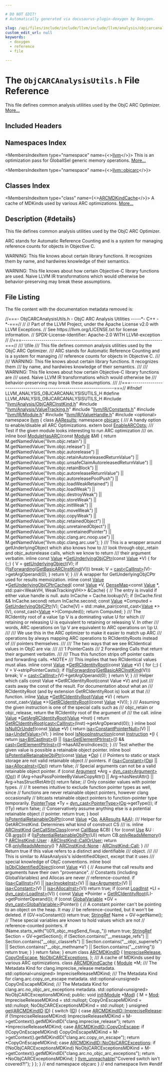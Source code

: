 ```yaml
---

# DO NOT EDIT!
# Automatically generated via docusaurus-plugin-doxygen by Doxygen.

slug: /api/files/include/include/llvm/include/llvm/analysis/objcarcanalysisutils-h
custom_edit_url: null
keywords:
  - doxygen
  - reference
  - file

---
```





# The `ObjCARCAnalysisUtils.h` File Reference

<DoxygenPage pluginConfig={pluginConfig}>

This file defines common analysis utilities used by the ObjC ARC Optimizer. <a href="#details">More...</a>

## Included Headers

<IncludesList>
<IncludesListItem
  filePath="llvm/Analysis/ObjCARCInstKind.h"
  permalink="/docs/api/files/include/include/llvm/include/llvm/analysis/objcarcinstkind-h"
  isLocal="true" />
<IncludesListItem
  filePath="llvm/Analysis/ValueTracking.h"
  permalink="/docs/api/files/include/include/llvm/include/llvm/analysis/valuetracking-h"
  isLocal="true" />
<IncludesListItem
  filePath="llvm/IR/Constants.h"
  permalink="/docs/api/files/include/include/llvm/include/llvm/ir/constants-h"
  isLocal="true" />
<IncludesListItem
  filePath="llvm/IR/Module.h"
  permalink="/docs/api/files/include/include/llvm/include/llvm/ir/module-h"
  isLocal="true" />
<IncludesListItem
  filePath="llvm/IR/ValueHandle.h"
  permalink="/docs/api/files/include/include/llvm/include/llvm/ir/valuehandle-h"
  isLocal="true" />
<IncludesListItem
  filePath="optional"
  permalink=""
  isLocal="false" />
</IncludesList>

## Namespaces Index

<MembersIndex>

<MembersIndexItem
  type="namespace"
  name={<><a href="/docs/api/namespaces/llvm">llvm</a></>}>
This is an optimization pass for GlobalISel generic memory operations. <a href="/docs/api/namespaces/llvm/#details">More...</a>
</MembersIndexItem>

<MembersIndexItem
  type="namespace"
  name={<><a href="/docs/api/namespaces/llvm/objcarc">llvm::objcarc</a></>}>
</MembersIndexItem>

</MembersIndex>

## Classes Index

<MembersIndex>

<MembersIndexItem
  type="class"
  name={<><a href="/docs/api/classes/llvm/objcarc/arcmdkindcache">ARCMDKindCache</a></>}>
A cache of MDKinds used by various ARC optimizations. <a href="/docs/api/classes/llvm/objcarc/arcmdkindcache/#details">More...</a>
</MembersIndexItem>

</MembersIndex>

## Description {#details}

This file defines common analysis utilities used by the ObjC ARC Optimizer.

ARC stands for Automatic Reference Counting and is a system for managing reference counts for objects in Objective C.

WARNING: This file knows about certain library functions. It recognizes them by name, and hardwires knowledge of their semantics.

WARNING: This file knows about how certain Objective-C library functions are used. Naive LLVM IR transformations which would otherwise be behavior-preserving may break these assumptions.

## File Listing

The file content with the documentation metadata removed is:

<ProgramListing>

<Link id="l00001" /><CodeLine lineNumber="1"><span class="doxyHighlightComment">//===- ObjCARCAnalysisUtils.h - ObjC ARC Analysis Utilities -----&#42;- C++ -&#42;-===//</span></CodeLine>
<Link id="l00002" /><CodeLine lineNumber="2"><span class="doxyHighlightComment">//</span></CodeLine>
<Link id="l00003" /><CodeLine lineNumber="3"><span class="doxyHighlightComment">// Part of the LLVM Project, under the Apache License v2.0 with LLVM Exceptions.</span></CodeLine>
<Link id="l00004" /><CodeLine lineNumber="4"><span class="doxyHighlightComment">// See https://llvm.org/LICENSE.txt for license information.</span></CodeLine>
<Link id="l00005" /><CodeLine lineNumber="5"><span class="doxyHighlightComment">// SPDX-License-Identifier: Apache-2.0 WITH LLVM-exception</span></CodeLine>
<Link id="l00006" /><CodeLine lineNumber="6"><span class="doxyHighlightComment">//</span></CodeLine>
<Link id="l00007" /><CodeLine lineNumber="7"><span class="doxyHighlightComment">//===----------------------------------------------------------------------===//</span></CodeLine>
<Link id="l00008" /><CodeLine lineNumber="8"><span class="doxyHighlightComment">/// \\file</span></CodeLine>
<Link id="l00009" /><CodeLine lineNumber="9"><span class="doxyHighlightComment">/// This file defines common analysis utilities used by the ObjC ARC Optimizer.</span></CodeLine>
<Link id="l00010" /><CodeLine lineNumber="10"><span class="doxyHighlightComment">/// ARC stands for Automatic Reference Counting and is a system for managing</span></CodeLine>
<Link id="l00011" /><CodeLine lineNumber="11"><span class="doxyHighlightComment">/// reference counts for objects in Objective C.</span></CodeLine>
<Link id="l00012" /><CodeLine lineNumber="12"><span class="doxyHighlightComment">///</span></CodeLine>
<Link id="l00013" /><CodeLine lineNumber="13"><span class="doxyHighlightComment">/// WARNING: This file knows about certain library functions. It recognizes them</span></CodeLine>
<Link id="l00014" /><CodeLine lineNumber="14"><span class="doxyHighlightComment">/// by name, and hardwires knowledge of their semantics.</span></CodeLine>
<Link id="l00015" /><CodeLine lineNumber="15"><span class="doxyHighlightComment">///</span></CodeLine>
<Link id="l00016" /><CodeLine lineNumber="16"><span class="doxyHighlightComment">/// WARNING: This file knows about how certain Objective-C library functions are</span></CodeLine>
<Link id="l00017" /><CodeLine lineNumber="17"><span class="doxyHighlightComment">/// used. Naive LLVM IR transformations which would otherwise be</span></CodeLine>
<Link id="l00018" /><CodeLine lineNumber="18"><span class="doxyHighlightComment">/// behavior-preserving may break these assumptions.</span></CodeLine>
<Link id="l00019" /><CodeLine lineNumber="19"><span class="doxyHighlightComment">///</span></CodeLine>
<Link id="l00020" /><CodeLine lineNumber="20"><span class="doxyHighlightComment">//===----------------------------------------------------------------------===//</span></CodeLine>
<Link id="l00021" /><CodeLine lineNumber="21"></CodeLine>
<Link id="l00022" /><CodeLine lineNumber="22"><span class="doxyHighlightPreprocessor">#ifndef LLVM&#95;ANALYSIS&#95;OBJCARCANALYSISUTILS&#95;H</span></CodeLine>
<Link id="l00023" /><CodeLine lineNumber="23"><span class="doxyHighlightPreprocessor">#define LLVM&#95;ANALYSIS&#95;OBJCARCANALYSISUTILS&#95;H</span></CodeLine>
<Link id="l00024" /><CodeLine lineNumber="24"></CodeLine>
<Link id="l00025" /><CodeLine lineNumber="25"><span class="doxyHighlightPreprocessor">#include &quot;<a href="/docs/api/files/include/include/llvm/include/llvm/analysis/objcarcinstkind-h">llvm/Analysis/ObjCARCInstKind.h</a>&quot;</span></CodeLine>
<Link id="l00026" /><CodeLine lineNumber="26"><span class="doxyHighlightPreprocessor">#include &quot;<a href="/docs/api/files/include/include/llvm/include/llvm/analysis/valuetracking-h">llvm/Analysis/ValueTracking.h</a>&quot;</span></CodeLine>
<Link id="l00027" /><CodeLine lineNumber="27"><span class="doxyHighlightPreprocessor">#include &quot;<a href="/docs/api/files/include/include/llvm/include/llvm/ir/constants-h">llvm/IR/Constants.h</a>&quot;</span></CodeLine>
<Link id="l00028" /><CodeLine lineNumber="28"><span class="doxyHighlightPreprocessor">#include &quot;<a href="/docs/api/files/include/include/llvm/include/llvm/ir/module-h">llvm/IR/Module.h</a>&quot;</span></CodeLine>
<Link id="l00029" /><CodeLine lineNumber="29"><span class="doxyHighlightPreprocessor">#include &quot;<a href="/docs/api/files/include/include/llvm/include/llvm/ir/valuehandle-h">llvm/IR/ValueHandle.h</a>&quot;</span></CodeLine>
<Link id="l00030" /><CodeLine lineNumber="30"><span class="doxyHighlightPreprocessor">#include &lt;optional&gt;</span></CodeLine>
<Link id="l00031" /><CodeLine lineNumber="31"></CodeLine>
<Link id="l00032" /><CodeLine lineNumber="32"><span class="doxyHighlightKeyword">namespace </span><span class="doxyHighlight"><a href="/docs/api/namespaces/llvm">llvm</a> &#123;</span></CodeLine>
<Link id="l00033" /><CodeLine lineNumber="33"></CodeLine>
<Link id="l00034" /><CodeLine lineNumber="34"><span class="doxyHighlightKeyword">class </span><span class="doxyHighlight"><a href="/docs/api/classes/llvm/aaresults">AAResults</a>;</span></CodeLine>
<Link id="l00035" /><CodeLine lineNumber="35"></CodeLine>
<Link id="l00036" /><CodeLine lineNumber="36"><span class="doxyHighlightKeyword">namespace </span><span class="doxyHighlight"><a href="/docs/api/namespaces/llvm/objcarc">objcarc</a> &#123;</span></CodeLine>
<Link id="l00037" /><CodeLine lineNumber="37"></CodeLine>
<Link id="l00038" /><CodeLine lineNumber="38"><span class="doxyHighlightComment">/// A handy option to enable/disable all ARC Optimizations.</span></CodeLine>
<Link id="l00039" /><CodeLine lineNumber="39"><span class="doxyHighlightKeyword">extern</span><span class="doxyHighlight"> </span><span class="doxyHighlightKeywordType">bool</span><span class="doxyHighlight"> <a href="/docs/api/namespaces/llvm/objcarc/#a6771e7364c5ab8a6354f744fe5bbc62b">EnableARCOpts</a>;</span></CodeLine>
<Link id="l00040" /><CodeLine lineNumber="40"></CodeLine>
<Link id="l00041" /><CodeLine lineNumber="41"><span class="doxyHighlightComment">/// Test if the given module looks interesting to run ARC optimization</span></CodeLine>
<Link id="l00042" /><CodeLine lineNumber="42"><span class="doxyHighlightComment">/// on.</span></CodeLine>
<Link id="l00043" /><CodeLine lineNumber="43" lineLink="/docs/api/namespaces/llvm/objcarc/#a255df46f4454af8706323670d5e7f7b6"><span class="doxyHighlightKeyword">inline</span><span class="doxyHighlight"> </span><span class="doxyHighlightKeywordType">bool</span><span class="doxyHighlight"> <a href="/docs/api/namespaces/llvm/objcarc/#a255df46f4454af8706323670d5e7f7b6">ModuleHasARC</a>(</span><span class="doxyHighlightKeyword">const</span><span class="doxyHighlight"> <a href="/docs/api/classes/llvm/module">Module</a> &amp;M) &#123;</span></CodeLine>
<Link id="l00044" /><CodeLine lineNumber="44"><span class="doxyHighlight">  </span><span class="doxyHighlightKeywordFlow">return</span><span class="doxyHighlight"> M.getNamedValue(</span><span class="doxyHighlightStringLiteral">&quot;llvm.objc.retain&quot;</span><span class="doxyHighlight">) ||</span></CodeLine>
<Link id="l00045" /><CodeLine lineNumber="45"><span class="doxyHighlight">         M.getNamedValue(</span><span class="doxyHighlightStringLiteral">&quot;llvm.objc.release&quot;</span><span class="doxyHighlight">) ||</span></CodeLine>
<Link id="l00046" /><CodeLine lineNumber="46"><span class="doxyHighlight">         M.getNamedValue(</span><span class="doxyHighlightStringLiteral">&quot;llvm.objc.autorelease&quot;</span><span class="doxyHighlight">) ||</span></CodeLine>
<Link id="l00047" /><CodeLine lineNumber="47"><span class="doxyHighlight">         M.getNamedValue(</span><span class="doxyHighlightStringLiteral">&quot;llvm.objc.retainAutoreleasedReturnValue&quot;</span><span class="doxyHighlight">) ||</span></CodeLine>
<Link id="l00048" /><CodeLine lineNumber="48"><span class="doxyHighlight">         M.getNamedValue(</span><span class="doxyHighlightStringLiteral">&quot;llvm.objc.unsafeClaimAutoreleasedReturnValue&quot;</span><span class="doxyHighlight">) ||</span></CodeLine>
<Link id="l00049" /><CodeLine lineNumber="49"><span class="doxyHighlight">         M.getNamedValue(</span><span class="doxyHighlightStringLiteral">&quot;llvm.objc.retainBlock&quot;</span><span class="doxyHighlight">) ||</span></CodeLine>
<Link id="l00050" /><CodeLine lineNumber="50"><span class="doxyHighlight">         M.getNamedValue(</span><span class="doxyHighlightStringLiteral">&quot;llvm.objc.autoreleaseReturnValue&quot;</span><span class="doxyHighlight">) ||</span></CodeLine>
<Link id="l00051" /><CodeLine lineNumber="51"><span class="doxyHighlight">         M.getNamedValue(</span><span class="doxyHighlightStringLiteral">&quot;llvm.objc.autoreleasePoolPush&quot;</span><span class="doxyHighlight">) ||</span></CodeLine>
<Link id="l00052" /><CodeLine lineNumber="52"><span class="doxyHighlight">         M.getNamedValue(</span><span class="doxyHighlightStringLiteral">&quot;llvm.objc.loadWeakRetained&quot;</span><span class="doxyHighlight">) ||</span></CodeLine>
<Link id="l00053" /><CodeLine lineNumber="53"><span class="doxyHighlight">         M.getNamedValue(</span><span class="doxyHighlightStringLiteral">&quot;llvm.objc.loadWeak&quot;</span><span class="doxyHighlight">) ||</span></CodeLine>
<Link id="l00054" /><CodeLine lineNumber="54"><span class="doxyHighlight">         M.getNamedValue(</span><span class="doxyHighlightStringLiteral">&quot;llvm.objc.destroyWeak&quot;</span><span class="doxyHighlight">) ||</span></CodeLine>
<Link id="l00055" /><CodeLine lineNumber="55"><span class="doxyHighlight">         M.getNamedValue(</span><span class="doxyHighlightStringLiteral">&quot;llvm.objc.storeWeak&quot;</span><span class="doxyHighlight">) ||</span></CodeLine>
<Link id="l00056" /><CodeLine lineNumber="56"><span class="doxyHighlight">         M.getNamedValue(</span><span class="doxyHighlightStringLiteral">&quot;llvm.objc.initWeak&quot;</span><span class="doxyHighlight">) ||</span></CodeLine>
<Link id="l00057" /><CodeLine lineNumber="57"><span class="doxyHighlight">         M.getNamedValue(</span><span class="doxyHighlightStringLiteral">&quot;llvm.objc.moveWeak&quot;</span><span class="doxyHighlight">) ||</span></CodeLine>
<Link id="l00058" /><CodeLine lineNumber="58"><span class="doxyHighlight">         M.getNamedValue(</span><span class="doxyHighlightStringLiteral">&quot;llvm.objc.copyWeak&quot;</span><span class="doxyHighlight">) ||</span></CodeLine>
<Link id="l00059" /><CodeLine lineNumber="59"><span class="doxyHighlight">         M.getNamedValue(</span><span class="doxyHighlightStringLiteral">&quot;llvm.objc.retainedObject&quot;</span><span class="doxyHighlight">) ||</span></CodeLine>
<Link id="l00060" /><CodeLine lineNumber="60"><span class="doxyHighlight">         M.getNamedValue(</span><span class="doxyHighlightStringLiteral">&quot;llvm.objc.unretainedObject&quot;</span><span class="doxyHighlight">) ||</span></CodeLine>
<Link id="l00061" /><CodeLine lineNumber="61"><span class="doxyHighlight">         M.getNamedValue(</span><span class="doxyHighlightStringLiteral">&quot;llvm.objc.unretainedPointer&quot;</span><span class="doxyHighlight">) ||</span></CodeLine>
<Link id="l00062" /><CodeLine lineNumber="62"><span class="doxyHighlight">         M.getNamedValue(</span><span class="doxyHighlightStringLiteral">&quot;llvm.objc.clang.arc.noop.use&quot;</span><span class="doxyHighlight">) ||</span></CodeLine>
<Link id="l00063" /><CodeLine lineNumber="63"><span class="doxyHighlight">         M.getNamedValue(</span><span class="doxyHighlightStringLiteral">&quot;llvm.objc.clang.arc.use&quot;</span><span class="doxyHighlight">);</span></CodeLine>
<Link id="l00064" /><CodeLine lineNumber="64"><span class="doxyHighlight">&#125;</span></CodeLine>
<Link id="l00065" /><CodeLine lineNumber="65"></CodeLine>
<Link id="l00066" /><CodeLine lineNumber="66"><span class="doxyHighlightComment">/// This is a wrapper around getUnderlyingObject which also knows how to</span></CodeLine>
<Link id="l00067" /><CodeLine lineNumber="67"><span class="doxyHighlightComment">/// look through objc&#95;retain and objc&#95;autorelease calls, which we know to return</span></CodeLine>
<Link id="l00068" /><CodeLine lineNumber="68"><span class="doxyHighlightComment">/// their argument verbatim.</span></CodeLine>
<Link id="l00069" /><CodeLine lineNumber="69" lineLink="/docs/api/namespaces/llvm/objcarc/#ac420b82af0836c9c4312b413c8a0b6b4"><span class="doxyHighlightKeyword">inline</span><span class="doxyHighlight"> </span><span class="doxyHighlightKeyword">const</span><span class="doxyHighlight"> <a href="/docs/api/classes/llvm/value">Value</a> &#42;<a href="/docs/api/namespaces/llvm/objcarc/#ac420b82af0836c9c4312b413c8a0b6b4">GetUnderlyingObjCPtr</a>(</span><span class="doxyHighlightKeyword">const</span><span class="doxyHighlight"> <a href="/docs/api/classes/llvm/value">Value</a> &#42;V) &#123;</span></CodeLine>
<Link id="l00070" /><CodeLine lineNumber="70"><span class="doxyHighlight">  </span><span class="doxyHighlightKeywordFlow">for</span><span class="doxyHighlight"> (;;) &#123;</span></CodeLine>
<Link id="l00071" /><CodeLine lineNumber="71"><span class="doxyHighlight">    V = <a href="/docs/api/namespaces/llvm/#a3b1c5788b85ffa254be0e834edf5cf8f">getUnderlyingObject</a>(V);</span></CodeLine>
<Link id="l00072" /><CodeLine lineNumber="72"><span class="doxyHighlight">    </span><span class="doxyHighlightKeywordFlow">if</span><span class="doxyHighlight"> (!<a href="/docs/api/namespaces/llvm/objcarc/#a7137a432b1d5406783f79dd29fc591fb">IsForwarding</a>(<a href="/docs/api/namespaces/llvm/objcarc/#a86cdbdf3773be3c67bc193b473b75708">GetBasicARCInstKind</a>(V)))</span></CodeLine>
<Link id="l00073" /><CodeLine lineNumber="73"><span class="doxyHighlight">      </span><span class="doxyHighlightKeywordFlow">break</span><span class="doxyHighlight">;</span></CodeLine>
<Link id="l00074" /><CodeLine lineNumber="74"><span class="doxyHighlight">    V = <a href="/docs/api/namespaces/llvm/#ac4fc845f5ed92de63cd4474f128f5fc5">cast&lt;CallInst&gt;</a>(V)-&gt;getArgOperand(0);</span></CodeLine>
<Link id="l00075" /><CodeLine lineNumber="75"><span class="doxyHighlight">  &#125;</span></CodeLine>
<Link id="l00076" /><CodeLine lineNumber="76"></CodeLine>
<Link id="l00077" /><CodeLine lineNumber="77"><span class="doxyHighlight">  </span><span class="doxyHighlightKeywordFlow">return</span><span class="doxyHighlight"> V;</span></CodeLine>
<Link id="l00078" /><CodeLine lineNumber="78"><span class="doxyHighlight">&#125;</span></CodeLine>
<Link id="l00079" /><CodeLine lineNumber="79"></CodeLine>
<Link id="l00080" /><CodeLine lineNumber="80"><span class="doxyHighlightComment">/// A wrapper for GetUnderlyingObjCPtr used for results memoization.</span></CodeLine>
<Link id="l00081" /><CodeLine lineNumber="81" lineLink="/docs/api/namespaces/llvm/objcarc/#a890cd42b6738df7f1159aa2d61f22876"><span class="doxyHighlightKeyword">inline</span><span class="doxyHighlight"> </span><span class="doxyHighlightKeyword">const</span><span class="doxyHighlight"> <a href="/docs/api/classes/llvm/value">Value</a> &#42;<a href="/docs/api/namespaces/llvm/objcarc/#a890cd42b6738df7f1159aa2d61f22876">GetUnderlyingObjCPtrCached</a>(</span></CodeLine>
<Link id="l00082" /><CodeLine lineNumber="82"><span class="doxyHighlight">    </span><span class="doxyHighlightKeyword">const</span><span class="doxyHighlight"> <a href="/docs/api/classes/llvm/value">Value</a> &#42;V,</span></CodeLine>
<Link id="l00083" /><CodeLine lineNumber="83"><span class="doxyHighlight">    <a href="/docs/api/classes/llvm/densemap">DenseMap</a>&lt;</span><span class="doxyHighlightKeyword">const</span><span class="doxyHighlight"> <a href="/docs/api/classes/llvm/value">Value</a> &#42;, std::pair&lt;WeakVH, WeakTrackingVH&gt;&gt; &amp;Cache) &#123;</span></CodeLine>
<Link id="l00084" /><CodeLine lineNumber="84"><span class="doxyHighlight">  </span><span class="doxyHighlightComment">// The entry is invalid if either value handle is null.</span></CodeLine>
<Link id="l00085" /><CodeLine lineNumber="85"><span class="doxyHighlight">  </span><span class="doxyHighlightKeyword">auto</span><span class="doxyHighlight"> InCache = Cache.lookup(V);</span></CodeLine>
<Link id="l00086" /><CodeLine lineNumber="86"><span class="doxyHighlight">  </span><span class="doxyHighlightKeywordFlow">if</span><span class="doxyHighlight"> (InCache.first &amp;&amp; InCache.second)</span></CodeLine>
<Link id="l00087" /><CodeLine lineNumber="87"><span class="doxyHighlight">    </span><span class="doxyHighlightKeywordFlow">return</span><span class="doxyHighlight"> InCache.second;</span></CodeLine>
<Link id="l00088" /><CodeLine lineNumber="88"></CodeLine>
<Link id="l00089" /><CodeLine lineNumber="89"><span class="doxyHighlight">  </span><span class="doxyHighlightKeyword">const</span><span class="doxyHighlight"> <a href="/docs/api/classes/llvm/value">Value</a> &#42;Computed = <a href="/docs/api/namespaces/llvm/objcarc/#ac420b82af0836c9c4312b413c8a0b6b4">GetUnderlyingObjCPtr</a>(V);</span></CodeLine>
<Link id="l00090" /><CodeLine lineNumber="90"><span class="doxyHighlight">  Cache&#91;V&#93; =</span></CodeLine>
<Link id="l00091" /><CodeLine lineNumber="91"><span class="doxyHighlight">      std::make&#95;pair(</span><span class="doxyHighlightKeyword">const&#95;cast&lt;</span><span class="doxyHighlight"><a href="/docs/api/classes/llvm/value">Value</a> &#42;</span><span class="doxyHighlightKeyword">&gt;</span><span class="doxyHighlight">(V), </span><span class="doxyHighlightKeyword">const&#95;cast&lt;</span><span class="doxyHighlight"><a href="/docs/api/classes/llvm/value">Value</a> &#42;</span><span class="doxyHighlightKeyword">&gt;</span><span class="doxyHighlight">(Computed));</span></CodeLine>
<Link id="l00092" /><CodeLine lineNumber="92"><span class="doxyHighlight">  </span><span class="doxyHighlightKeywordFlow">return</span><span class="doxyHighlight"> Computed;</span></CodeLine>
<Link id="l00093" /><CodeLine lineNumber="93"><span class="doxyHighlight">&#125;</span></CodeLine>
<Link id="l00094" /><CodeLine lineNumber="94"></CodeLine>
<Link id="l00095" /><CodeLine lineNumber="95"><span class="doxyHighlightComment">/// The RCIdentity root of a value \\p V is a dominating value U for which</span></CodeLine>
<Link id="l00096" /><CodeLine lineNumber="96"><span class="doxyHighlightComment">/// retaining or releasing U is equivalent to retaining or releasing V. In other</span></CodeLine>
<Link id="l00097" /><CodeLine lineNumber="97"><span class="doxyHighlightComment">/// words, ARC operations on \\p V are equivalent to ARC operations on \\p U.</span></CodeLine>
<Link id="l00098" /><CodeLine lineNumber="98"><span class="doxyHighlightComment">///</span></CodeLine>
<Link id="l00099" /><CodeLine lineNumber="99"><span class="doxyHighlightComment">/// We use this in the ARC optimizer to make it easier to match up ARC</span></CodeLine>
<Link id="l00100" /><CodeLine lineNumber="100"><span class="doxyHighlightComment">/// operations by always mapping ARC operations to RCIdentityRoots instead of</span></CodeLine>
<Link id="l00101" /><CodeLine lineNumber="101"><span class="doxyHighlightComment">/// pointers themselves.</span></CodeLine>
<Link id="l00102" /><CodeLine lineNumber="102"><span class="doxyHighlightComment">///</span></CodeLine>
<Link id="l00103" /><CodeLine lineNumber="103"><span class="doxyHighlightComment">/// The two ways that we see RCIdentical values in ObjC are via:</span></CodeLine>
<Link id="l00104" /><CodeLine lineNumber="104"><span class="doxyHighlightComment">///</span></CodeLine>
<Link id="l00105" /><CodeLine lineNumber="105"><span class="doxyHighlightComment">///   1 PointerCasts</span></CodeLine>
<Link id="l00106" /><CodeLine lineNumber="106"><span class="doxyHighlightComment">///   2 Forwarding Calls that return their argument verbatim.</span></CodeLine>
<Link id="l00107" /><CodeLine lineNumber="107"><span class="doxyHighlightComment">///</span></CodeLine>
<Link id="l00108" /><CodeLine lineNumber="108"><span class="doxyHighlightComment">/// Thus this function strips off pointer casts and forwarding calls. &#42;NOTE&#42;</span></CodeLine>
<Link id="l00109" /><CodeLine lineNumber="109"><span class="doxyHighlightComment">/// This implies that two RCIdentical values must alias.</span></CodeLine>
<Link id="l00110" /><CodeLine lineNumber="110" lineLink="/docs/api/namespaces/llvm/objcarc/#ac5d623f0353e96c824196d6f6abc2dca"><span class="doxyHighlightKeyword">inline</span><span class="doxyHighlight"> </span><span class="doxyHighlightKeyword">const</span><span class="doxyHighlight"> <a href="/docs/api/classes/llvm/value">Value</a> &#42;<a href="/docs/api/namespaces/llvm/objcarc/#ac5d623f0353e96c824196d6f6abc2dca">GetRCIdentityRoot</a>(</span><span class="doxyHighlightKeyword">const</span><span class="doxyHighlight"> <a href="/docs/api/classes/llvm/value">Value</a> &#42;V) &#123;</span></CodeLine>
<Link id="l00111" /><CodeLine lineNumber="111"><span class="doxyHighlight">  </span><span class="doxyHighlightKeywordFlow">for</span><span class="doxyHighlight"> (;;) &#123;</span></CodeLine>
<Link id="l00112" /><CodeLine lineNumber="112"><span class="doxyHighlight">    V = V-&gt;stripPointerCasts();</span></CodeLine>
<Link id="l00113" /><CodeLine lineNumber="113"><span class="doxyHighlight">    </span><span class="doxyHighlightKeywordFlow">if</span><span class="doxyHighlight"> (!<a href="/docs/api/namespaces/llvm/objcarc/#a7137a432b1d5406783f79dd29fc591fb">IsForwarding</a>(<a href="/docs/api/namespaces/llvm/objcarc/#a86cdbdf3773be3c67bc193b473b75708">GetBasicARCInstKind</a>(V)))</span></CodeLine>
<Link id="l00114" /><CodeLine lineNumber="114"><span class="doxyHighlight">      </span><span class="doxyHighlightKeywordFlow">break</span><span class="doxyHighlight">;</span></CodeLine>
<Link id="l00115" /><CodeLine lineNumber="115"><span class="doxyHighlight">    V = <a href="/docs/api/namespaces/llvm/#ac4fc845f5ed92de63cd4474f128f5fc5">cast&lt;CallInst&gt;</a>(V)-&gt;getArgOperand(0);</span></CodeLine>
<Link id="l00116" /><CodeLine lineNumber="116"><span class="doxyHighlight">  &#125;</span></CodeLine>
<Link id="l00117" /><CodeLine lineNumber="117"><span class="doxyHighlight">  </span><span class="doxyHighlightKeywordFlow">return</span><span class="doxyHighlight"> V;</span></CodeLine>
<Link id="l00118" /><CodeLine lineNumber="118"><span class="doxyHighlight">&#125;</span></CodeLine>
<Link id="l00119" /><CodeLine lineNumber="119"></CodeLine>
<Link id="l00120" /><CodeLine lineNumber="120"><span class="doxyHighlightComment">/// Helper which calls const Value &#42;GetRCIdentityRoot(const Value &#42;V) and just</span></CodeLine>
<Link id="l00121" /><CodeLine lineNumber="121"><span class="doxyHighlightComment">/// casts away the const of the result. For documentation about what an</span></CodeLine>
<Link id="l00122" /><CodeLine lineNumber="122"><span class="doxyHighlightComment">/// RCIdentityRoot (and by extension GetRCIdentityRoot is) look at that</span></CodeLine>
<Link id="l00123" /><CodeLine lineNumber="123"><span class="doxyHighlightComment">/// function.</span></CodeLine>
<Link id="l00124" /><CodeLine lineNumber="124" lineLink="/docs/api/namespaces/llvm/objcarc/#af0c2a3f45b5e3083ccb5561163fcdf20"><span class="doxyHighlightKeyword">inline</span><span class="doxyHighlight"> <a href="/docs/api/classes/llvm/value">Value</a> &#42;<a href="/docs/api/namespaces/llvm/objcarc/#ac5d623f0353e96c824196d6f6abc2dca">GetRCIdentityRoot</a>(<a href="/docs/api/classes/llvm/value">Value</a> &#42;V) &#123;</span></CodeLine>
<Link id="l00125" /><CodeLine lineNumber="125"><span class="doxyHighlight">  </span><span class="doxyHighlightKeywordFlow">return</span><span class="doxyHighlight"> </span><span class="doxyHighlightKeyword">const&#95;cast&lt;</span><span class="doxyHighlight"><a href="/docs/api/classes/llvm/value">Value</a> &#42;</span><span class="doxyHighlightKeyword">&gt;</span><span class="doxyHighlight">(<a href="/docs/api/namespaces/llvm/objcarc/#ac5d623f0353e96c824196d6f6abc2dca">GetRCIdentityRoot</a>((</span><span class="doxyHighlightKeyword">const</span><span class="doxyHighlight"> <a href="/docs/api/classes/llvm/value">Value</a> &#42;)V));</span></CodeLine>
<Link id="l00126" /><CodeLine lineNumber="126"><span class="doxyHighlight">&#125;</span></CodeLine>
<Link id="l00127" /><CodeLine lineNumber="127"></CodeLine>
<Link id="l00128" /><CodeLine lineNumber="128"><span class="doxyHighlightComment">/// Assuming the given instruction is one of the special calls such as</span></CodeLine>
<Link id="l00129" /><CodeLine lineNumber="129"><span class="doxyHighlightComment">/// objc&#95;retain or objc&#95;release, return the RCIdentity root of the argument of</span></CodeLine>
<Link id="l00130" /><CodeLine lineNumber="130"><span class="doxyHighlightComment">/// the call.</span></CodeLine>
<Link id="l00131" /><CodeLine lineNumber="131" lineLink="/docs/api/namespaces/llvm/objcarc/#aa76bc27e7a62bc63263463a83525948f"><span class="doxyHighlightKeyword">inline</span><span class="doxyHighlight"> <a href="/docs/api/classes/llvm/value">Value</a> &#42;<a href="/docs/api/namespaces/llvm/objcarc/#aa76bc27e7a62bc63263463a83525948f">GetArgRCIdentityRoot</a>(<a href="/docs/api/classes/llvm/value">Value</a> &#42;Inst) &#123;</span></CodeLine>
<Link id="l00132" /><CodeLine lineNumber="132"><span class="doxyHighlight">  </span><span class="doxyHighlightKeywordFlow">return</span><span class="doxyHighlight"> <a href="/docs/api/namespaces/llvm/objcarc/#ac5d623f0353e96c824196d6f6abc2dca">GetRCIdentityRoot</a>(<a href="/docs/api/namespaces/llvm/#ac4fc845f5ed92de63cd4474f128f5fc5">cast&lt;CallInst&gt;</a>(Inst)-&gt;getArgOperand(0));</span></CodeLine>
<Link id="l00133" /><CodeLine lineNumber="133"><span class="doxyHighlight">&#125;</span></CodeLine>
<Link id="l00134" /><CodeLine lineNumber="134"></CodeLine>
<Link id="l00135" /><CodeLine lineNumber="135" lineLink="/docs/api/namespaces/llvm/objcarc/#a4097309046dda09214babc993d35c679"><span class="doxyHighlightKeyword">inline</span><span class="doxyHighlight"> </span><span class="doxyHighlightKeywordType">bool</span><span class="doxyHighlight"> <a href="/docs/api/namespaces/llvm/objcarc/#a4097309046dda09214babc993d35c679">IsNullOrUndef</a>(</span><span class="doxyHighlightKeyword">const</span><span class="doxyHighlight"> <a href="/docs/api/classes/llvm/value">Value</a> &#42;V) &#123;</span></CodeLine>
<Link id="l00136" /><CodeLine lineNumber="136"><span class="doxyHighlight">  </span><span class="doxyHighlightKeywordFlow">return</span><span class="doxyHighlight"> <a href="/docs/api/namespaces/llvm/#a92ca992e52dddc420f4b069cae06dfbe">isa&lt;ConstantPointerNull&gt;</a>(V) || <a href="/docs/api/namespaces/llvm/#a92ca992e52dddc420f4b069cae06dfbe">isa&lt;UndefValue&gt;</a>(V);</span></CodeLine>
<Link id="l00137" /><CodeLine lineNumber="137"><span class="doxyHighlight">&#125;</span></CodeLine>
<Link id="l00138" /><CodeLine lineNumber="138"></CodeLine>
<Link id="l00139" /><CodeLine lineNumber="139" lineLink="/docs/api/namespaces/llvm/objcarc/#a77c263e77abfad00d916622aec23d468"><span class="doxyHighlightKeyword">inline</span><span class="doxyHighlight"> </span><span class="doxyHighlightKeywordType">bool</span><span class="doxyHighlight"> <a href="/docs/api/namespaces/llvm/objcarc/#a77c263e77abfad00d916622aec23d468">IsNoopInstruction</a>(</span><span class="doxyHighlightKeyword">const</span><span class="doxyHighlight"> <a href="/docs/api/classes/llvm/instruction">Instruction</a> &#42;<a href="/docs/api/files/lib/lib/support/md5-cpp/#ac0eafdc9ee161b71e7af98af736952fd">I</a>) &#123;</span></CodeLine>
<Link id="l00140" /><CodeLine lineNumber="140"><span class="doxyHighlight">  </span><span class="doxyHighlightKeywordFlow">return</span><span class="doxyHighlight"> <a href="/docs/api/namespaces/llvm/#a92ca992e52dddc420f4b069cae06dfbe">isa&lt;BitCastInst&gt;</a>(<a href="/docs/api/files/lib/lib/support/md5-cpp/#ac0eafdc9ee161b71e7af98af736952fd">I</a>) ||</span></CodeLine>
<Link id="l00141" /><CodeLine lineNumber="141"><span class="doxyHighlight">    (<a href="/docs/api/namespaces/llvm/#a92ca992e52dddc420f4b069cae06dfbe">isa&lt;GetElementPtrInst&gt;</a>(<a href="/docs/api/files/lib/lib/support/md5-cpp/#ac0eafdc9ee161b71e7af98af736952fd">I</a>) &amp;&amp;</span></CodeLine>
<Link id="l00142" /><CodeLine lineNumber="142"><span class="doxyHighlight">     <a href="/docs/api/namespaces/llvm/#ac4fc845f5ed92de63cd4474f128f5fc5">cast&lt;GetElementPtrInst&gt;</a>(<a href="/docs/api/files/lib/lib/support/md5-cpp/#ac0eafdc9ee161b71e7af98af736952fd">I</a>)-&gt;hasAllZeroIndices());</span></CodeLine>
<Link id="l00143" /><CodeLine lineNumber="143"><span class="doxyHighlight">&#125;</span></CodeLine>
<Link id="l00144" /><CodeLine lineNumber="144"></CodeLine>
<Link id="l00145" /><CodeLine lineNumber="145"><span class="doxyHighlightComment">/// Test whether the given value is possible a retainable object pointer.</span></CodeLine>
<Link id="l00146" /><CodeLine lineNumber="146" lineLink="/docs/api/namespaces/llvm/objcarc/#a10a73dc24c3b6d92fb9d444bd3d1b012"><span class="doxyHighlightKeyword">inline</span><span class="doxyHighlight"> </span><span class="doxyHighlightKeywordType">bool</span><span class="doxyHighlight"> <a href="/docs/api/namespaces/llvm/objcarc/#a10a73dc24c3b6d92fb9d444bd3d1b012">IsPotentialRetainableObjPtr</a>(</span><span class="doxyHighlightKeyword">const</span><span class="doxyHighlight"> <a href="/docs/api/classes/llvm/value">Value</a> &#42;<a href="/docs/api/namespaces/llvm/#ab471937b9a227e70c7fe8bd9604014d6">Op</a>) &#123;</span></CodeLine>
<Link id="l00147" /><CodeLine lineNumber="147"><span class="doxyHighlight">  </span><span class="doxyHighlightComment">// Pointers to static or stack storage are not valid retainable object</span></CodeLine>
<Link id="l00148" /><CodeLine lineNumber="148"><span class="doxyHighlight">  </span><span class="doxyHighlightComment">// pointers.</span></CodeLine>
<Link id="l00149" /><CodeLine lineNumber="149"><span class="doxyHighlight">  </span><span class="doxyHighlightKeywordFlow">if</span><span class="doxyHighlight"> (<a href="/docs/api/namespaces/llvm/#a92ca992e52dddc420f4b069cae06dfbe">isa&lt;Constant&gt;</a>(<a href="/docs/api/namespaces/llvm/#ab471937b9a227e70c7fe8bd9604014d6">Op</a>) || <a href="/docs/api/namespaces/llvm/#a92ca992e52dddc420f4b069cae06dfbe">isa&lt;AllocaInst&gt;</a>(<a href="/docs/api/namespaces/llvm/#ab471937b9a227e70c7fe8bd9604014d6">Op</a>))</span></CodeLine>
<Link id="l00150" /><CodeLine lineNumber="150"><span class="doxyHighlight">    </span><span class="doxyHighlightKeywordFlow">return</span><span class="doxyHighlight"> </span><span class="doxyHighlightKeyword">false</span><span class="doxyHighlight">;</span></CodeLine>
<Link id="l00151" /><CodeLine lineNumber="151"><span class="doxyHighlight">  </span><span class="doxyHighlightComment">// Special arguments can not be a valid retainable object pointer.</span></CodeLine>
<Link id="l00152" /><CodeLine lineNumber="152"><span class="doxyHighlight">  </span><span class="doxyHighlightKeywordFlow">if</span><span class="doxyHighlight"> (</span><span class="doxyHighlightKeyword">const</span><span class="doxyHighlight"> <a href="/docs/api/classes/llvm/argument">Argument</a> &#42;Arg = <a href="/docs/api/namespaces/llvm/#a22eeee01734061ac1b31ccd994c49eef">dyn&#95;cast&lt;Argument&gt;</a>(<a href="/docs/api/namespaces/llvm/#ab471937b9a227e70c7fe8bd9604014d6">Op</a>))</span></CodeLine>
<Link id="l00153" /><CodeLine lineNumber="153"><span class="doxyHighlight">    </span><span class="doxyHighlightKeywordFlow">if</span><span class="doxyHighlight"> (Arg-&gt;hasPassPointeeByValueCopyAttr() || Arg-&gt;hasNestAttr() ||</span></CodeLine>
<Link id="l00154" /><CodeLine lineNumber="154"><span class="doxyHighlight">        Arg-&gt;hasStructRetAttr())</span></CodeLine>
<Link id="l00155" /><CodeLine lineNumber="155"><span class="doxyHighlight">      </span><span class="doxyHighlightKeywordFlow">return</span><span class="doxyHighlight"> </span><span class="doxyHighlightKeyword">false</span><span class="doxyHighlight">;</span></CodeLine>
<Link id="l00156" /><CodeLine lineNumber="156"><span class="doxyHighlight">  </span><span class="doxyHighlightComment">// Only consider values with pointer types.</span></CodeLine>
<Link id="l00157" /><CodeLine lineNumber="157"><span class="doxyHighlight">  </span><span class="doxyHighlightComment">//</span></CodeLine>
<Link id="l00158" /><CodeLine lineNumber="158"><span class="doxyHighlight">  </span><span class="doxyHighlightComment">// It seemes intuitive to exclude function pointer types as well, since</span></CodeLine>
<Link id="l00159" /><CodeLine lineNumber="159"><span class="doxyHighlight">  </span><span class="doxyHighlightComment">// functions are never retainable object pointers, however clang occasionally</span></CodeLine>
<Link id="l00160" /><CodeLine lineNumber="160"><span class="doxyHighlight">  </span><span class="doxyHighlightComment">// bitcasts retainable object pointers to function-pointer type temporarily.</span></CodeLine>
<Link id="l00161" /><CodeLine lineNumber="161"><span class="doxyHighlight">  <a href="/docs/api/classes/llvm/pointertype">PointerType</a> &#42;Ty = <a href="/docs/api/namespaces/llvm/#a22eeee01734061ac1b31ccd994c49eef">dyn&#95;cast&lt;PointerType&gt;</a>(<a href="/docs/api/namespaces/llvm/#ab471937b9a227e70c7fe8bd9604014d6">Op</a>-&gt;getType());</span></CodeLine>
<Link id="l00162" /><CodeLine lineNumber="162"><span class="doxyHighlight">  </span><span class="doxyHighlightKeywordFlow">if</span><span class="doxyHighlight"> (!Ty)</span></CodeLine>
<Link id="l00163" /><CodeLine lineNumber="163"><span class="doxyHighlight">    </span><span class="doxyHighlightKeywordFlow">return</span><span class="doxyHighlight"> </span><span class="doxyHighlightKeyword">false</span><span class="doxyHighlight">;</span></CodeLine>
<Link id="l00164" /><CodeLine lineNumber="164"><span class="doxyHighlight">  </span><span class="doxyHighlightComment">// Conservatively assume anything else is a potential retainable object</span></CodeLine>
<Link id="l00165" /><CodeLine lineNumber="165"><span class="doxyHighlight">  </span><span class="doxyHighlightComment">// pointer.</span></CodeLine>
<Link id="l00166" /><CodeLine lineNumber="166"><span class="doxyHighlight">  </span><span class="doxyHighlightKeywordFlow">return</span><span class="doxyHighlight"> </span><span class="doxyHighlightKeyword">true</span><span class="doxyHighlight">;</span></CodeLine>
<Link id="l00167" /><CodeLine lineNumber="167"><span class="doxyHighlight">&#125;</span></CodeLine>
<Link id="l00168" /><CodeLine lineNumber="168"></CodeLine>
<Link id="l00169" /><CodeLine lineNumber="169"><span class="doxyHighlightKeywordType">bool</span><span class="doxyHighlight"> <a href="/docs/api/namespaces/llvm/objcarc/#a10a73dc24c3b6d92fb9d444bd3d1b012">IsPotentialRetainableObjPtr</a>(</span><span class="doxyHighlightKeyword">const</span><span class="doxyHighlight"> <a href="/docs/api/classes/llvm/value">Value</a> &#42;<a href="/docs/api/namespaces/llvm/#ab471937b9a227e70c7fe8bd9604014d6">Op</a>, <a href="/docs/api/classes/llvm/aaresults">AAResults</a> &amp;<a href="/docs/api/namespaces/llvm/aa">AA</a>);</span></CodeLine>
<Link id="l00170" /><CodeLine lineNumber="170"></CodeLine>
<Link id="l00171" /><CodeLine lineNumber="171"><span class="doxyHighlightComment">/// Helper for GetARCInstKind. Determines what kind of construct CS</span></CodeLine>
<Link id="l00172" /><CodeLine lineNumber="172"><span class="doxyHighlightComment">/// is.</span></CodeLine>
<Link id="l00173" /><CodeLine lineNumber="173" lineLink="/docs/api/namespaces/llvm/objcarc/#a3bc18cb70ac72d463ce6ee68cbc00d64"><span class="doxyHighlightKeyword">inline</span><span class="doxyHighlight"> <a href="/docs/api/namespaces/llvm/objcarc/#a494b44abeacdfac8bb26d3203571d1c2">ARCInstKind</a> <a href="/docs/api/namespaces/llvm/objcarc/#a3bc18cb70ac72d463ce6ee68cbc00d64">GetCallSiteClass</a>(</span><span class="doxyHighlightKeyword">const</span><span class="doxyHighlight"> <a href="/docs/api/classes/llvm/callbase">CallBase</a> &amp;CB) &#123;</span></CodeLine>
<Link id="l00174" /><CodeLine lineNumber="174"><span class="doxyHighlight">  </span><span class="doxyHighlightKeywordFlow">for</span><span class="doxyHighlight"> (</span><span class="doxyHighlightKeyword">const</span><span class="doxyHighlight"> <a href="/docs/api/classes/llvm/use">Use</a> &amp;U : CB.<a href="/docs/api/classes/llvm/callbase/#ad027ea8803d83ee19b9a2e13aec6d655">args</a>())</span></CodeLine>
<Link id="l00175" /><CodeLine lineNumber="175"><span class="doxyHighlight">    </span><span class="doxyHighlightKeywordFlow">if</span><span class="doxyHighlight"> (<a href="/docs/api/namespaces/llvm/objcarc/#a10a73dc24c3b6d92fb9d444bd3d1b012">IsPotentialRetainableObjPtr</a>(U))</span></CodeLine>
<Link id="l00176" /><CodeLine lineNumber="176"><span class="doxyHighlight">      </span><span class="doxyHighlightKeywordFlow">return</span><span class="doxyHighlight"> CB.<a href="/docs/api/classes/llvm/callbase/#a857a8c38e4856efec047cc914c25b692">onlyReadsMemory</a>() ? <a href="/docs/api/namespaces/llvm/objcarc/#a494b44abeacdfac8bb26d3203571d1c2a8f9bfe9d1345237cb3b2b205864da075">ARCInstKind::User</a> : <a href="/docs/api/namespaces/llvm/objcarc/#a494b44abeacdfac8bb26d3203571d1c2a216b693ce70a5639bd2e33cdbb0d82d8">ARCInstKind::CallOrUser</a>;</span></CodeLine>
<Link id="l00177" /><CodeLine lineNumber="177"></CodeLine>
<Link id="l00178" /><CodeLine lineNumber="178"><span class="doxyHighlight">  </span><span class="doxyHighlightKeywordFlow">return</span><span class="doxyHighlight"> CB.<a href="/docs/api/classes/llvm/callbase/#a857a8c38e4856efec047cc914c25b692">onlyReadsMemory</a>() ? <a href="/docs/api/namespaces/llvm/objcarc/#a494b44abeacdfac8bb26d3203571d1c2a6adf97f83acf6453d4a6a4b1070f3754">ARCInstKind::None</a> : <a href="/docs/api/namespaces/llvm/objcarc/#a494b44abeacdfac8bb26d3203571d1c2ac3755e61202abd74da5885d2e9c9160e">ARCInstKind::Call</a>;</span></CodeLine>
<Link id="l00179" /><CodeLine lineNumber="179"><span class="doxyHighlight">&#125;</span></CodeLine>
<Link id="l00180" /><CodeLine lineNumber="180"></CodeLine>
<Link id="l00181" /><CodeLine lineNumber="181"><span class="doxyHighlightComment">/// Return true if this value refers to a distinct and identifiable</span></CodeLine>
<Link id="l00182" /><CodeLine lineNumber="182"><span class="doxyHighlightComment">/// object.</span></CodeLine>
<Link id="l00183" /><CodeLine lineNumber="183"><span class="doxyHighlightComment">///</span></CodeLine>
<Link id="l00184" /><CodeLine lineNumber="184"><span class="doxyHighlightComment">/// This is similar to AliasAnalysis&#39;s isIdentifiedObject, except that it uses</span></CodeLine>
<Link id="l00185" /><CodeLine lineNumber="185"><span class="doxyHighlightComment">/// special knowledge of ObjC conventions.</span></CodeLine>
<Link id="l00186" /><CodeLine lineNumber="186" lineLink="/docs/api/namespaces/llvm/objcarc/#a509cccdade23eb44c7f84b31238dd52c"><span class="doxyHighlightKeyword">inline</span><span class="doxyHighlight"> </span><span class="doxyHighlightKeywordType">bool</span><span class="doxyHighlight"> <a href="/docs/api/namespaces/llvm/objcarc/#a509cccdade23eb44c7f84b31238dd52c">IsObjCIdentifiedObject</a>(</span><span class="doxyHighlightKeyword">const</span><span class="doxyHighlight"> <a href="/docs/api/classes/llvm/value">Value</a> &#42;V) &#123;</span></CodeLine>
<Link id="l00187" /><CodeLine lineNumber="187"><span class="doxyHighlight">  </span><span class="doxyHighlightComment">// Assume that call results and arguments have their own &quot;provenance&quot;.</span></CodeLine>
<Link id="l00188" /><CodeLine lineNumber="188"><span class="doxyHighlight">  </span><span class="doxyHighlightComment">// Constants (including GlobalVariables) and Allocas are never</span></CodeLine>
<Link id="l00189" /><CodeLine lineNumber="189"><span class="doxyHighlight">  </span><span class="doxyHighlightComment">// reference-counted.</span></CodeLine>
<Link id="l00190" /><CodeLine lineNumber="190"><span class="doxyHighlight">  </span><span class="doxyHighlightKeywordFlow">if</span><span class="doxyHighlight"> (<a href="/docs/api/namespaces/llvm/#a92ca992e52dddc420f4b069cae06dfbe">isa&lt;CallInst&gt;</a>(V) || <a href="/docs/api/namespaces/llvm/#a92ca992e52dddc420f4b069cae06dfbe">isa&lt;InvokeInst&gt;</a>(V) ||</span></CodeLine>
<Link id="l00191" /><CodeLine lineNumber="191"><span class="doxyHighlight">      <a href="/docs/api/namespaces/llvm/#a92ca992e52dddc420f4b069cae06dfbe">isa&lt;Argument&gt;</a>(V) || <a href="/docs/api/namespaces/llvm/#a92ca992e52dddc420f4b069cae06dfbe">isa&lt;Constant&gt;</a>(V) ||</span></CodeLine>
<Link id="l00192" /><CodeLine lineNumber="192"><span class="doxyHighlight">      <a href="/docs/api/namespaces/llvm/#a92ca992e52dddc420f4b069cae06dfbe">isa&lt;AllocaInst&gt;</a>(V))</span></CodeLine>
<Link id="l00193" /><CodeLine lineNumber="193"><span class="doxyHighlight">    </span><span class="doxyHighlightKeywordFlow">return</span><span class="doxyHighlight"> </span><span class="doxyHighlightKeyword">true</span><span class="doxyHighlight">;</span></CodeLine>
<Link id="l00194" /><CodeLine lineNumber="194"></CodeLine>
<Link id="l00195" /><CodeLine lineNumber="195"><span class="doxyHighlight">  </span><span class="doxyHighlightKeywordFlow">if</span><span class="doxyHighlight"> (</span><span class="doxyHighlightKeyword">const</span><span class="doxyHighlight"> <a href="/docs/api/classes/llvm/loadinst">LoadInst</a> &#42;LI = <a href="/docs/api/namespaces/llvm/#a22eeee01734061ac1b31ccd994c49eef">dyn&#95;cast&lt;LoadInst&gt;</a>(V)) &#123;</span></CodeLine>
<Link id="l00196" /><CodeLine lineNumber="196"><span class="doxyHighlight">    </span><span class="doxyHighlightKeyword">const</span><span class="doxyHighlight"> <a href="/docs/api/classes/llvm/value">Value</a> &#42;Pointer =</span></CodeLine>
<Link id="l00197" /><CodeLine lineNumber="197"><span class="doxyHighlight">      <a href="/docs/api/namespaces/llvm/objcarc/#ac5d623f0353e96c824196d6f6abc2dca">GetRCIdentityRoot</a>(LI-&gt;getPointerOperand());</span></CodeLine>
<Link id="l00198" /><CodeLine lineNumber="198"><span class="doxyHighlight">    </span><span class="doxyHighlightKeywordFlow">if</span><span class="doxyHighlight"> (</span><span class="doxyHighlightKeyword">const</span><span class="doxyHighlight"> <a href="/docs/api/classes/llvm/globalvariable">GlobalVariable</a> &#42;GV = <a href="/docs/api/namespaces/llvm/#a22eeee01734061ac1b31ccd994c49eef">dyn&#95;cast&lt;GlobalVariable&gt;</a>(Pointer)) &#123;</span></CodeLine>
<Link id="l00199" /><CodeLine lineNumber="199"><span class="doxyHighlight">      </span><span class="doxyHighlightComment">// A constant pointer can&#39;t be pointing to an object on the heap. It may</span></CodeLine>
<Link id="l00200" /><CodeLine lineNumber="200"><span class="doxyHighlight">      </span><span class="doxyHighlightComment">// be reference-counted, but it won&#39;t be deleted.</span></CodeLine>
<Link id="l00201" /><CodeLine lineNumber="201"><span class="doxyHighlight">      </span><span class="doxyHighlightKeywordFlow">if</span><span class="doxyHighlight"> (GV-&gt;isConstant())</span></CodeLine>
<Link id="l00202" /><CodeLine lineNumber="202"><span class="doxyHighlight">        </span><span class="doxyHighlightKeywordFlow">return</span><span class="doxyHighlight"> </span><span class="doxyHighlightKeyword">true</span><span class="doxyHighlight">;</span></CodeLine>
<Link id="l00203" /><CodeLine lineNumber="203"><span class="doxyHighlight">      <a href="/docs/api/classes/llvm/stringref">StringRef</a> Name = GV-&gt;getName();</span></CodeLine>
<Link id="l00204" /><CodeLine lineNumber="204"><span class="doxyHighlight">      </span><span class="doxyHighlightComment">// These special variables are known to hold values which are not</span></CodeLine>
<Link id="l00205" /><CodeLine lineNumber="205"><span class="doxyHighlight">      </span><span class="doxyHighlightComment">// reference-counted pointers.</span></CodeLine>
<Link id="l00206" /><CodeLine lineNumber="206"><span class="doxyHighlight">      </span><span class="doxyHighlightKeywordFlow">if</span><span class="doxyHighlight"> (Name.starts&#95;with(</span><span class="doxyHighlightStringLiteral">&quot;\\01l&#95;objc&#95;msgSend&#95;fixup&#95;&quot;</span><span class="doxyHighlight">))</span></CodeLine>
<Link id="l00207" /><CodeLine lineNumber="207"><span class="doxyHighlight">        </span><span class="doxyHighlightKeywordFlow">return</span><span class="doxyHighlight"> </span><span class="doxyHighlightKeyword">true</span><span class="doxyHighlight">;</span></CodeLine>
<Link id="l00208" /><CodeLine lineNumber="208"></CodeLine>
<Link id="l00209" /><CodeLine lineNumber="209"><span class="doxyHighlight">      <a href="/docs/api/classes/llvm/stringref">StringRef</a> Section = GV-&gt;getSection();</span></CodeLine>
<Link id="l00210" /><CodeLine lineNumber="210"><span class="doxyHighlight">      </span><span class="doxyHighlightKeywordFlow">if</span><span class="doxyHighlight"> (Section.contains(</span><span class="doxyHighlightStringLiteral">&quot;&#95;&#95;message&#95;refs&quot;</span><span class="doxyHighlight">) ||</span></CodeLine>
<Link id="l00211" /><CodeLine lineNumber="211"><span class="doxyHighlight">          Section.contains(</span><span class="doxyHighlightStringLiteral">&quot;&#95;&#95;objc&#95;classrefs&quot;</span><span class="doxyHighlight">) ||</span></CodeLine>
<Link id="l00212" /><CodeLine lineNumber="212"><span class="doxyHighlight">          Section.contains(</span><span class="doxyHighlightStringLiteral">&quot;&#95;&#95;objc&#95;superrefs&quot;</span><span class="doxyHighlight">) ||</span></CodeLine>
<Link id="l00213" /><CodeLine lineNumber="213"><span class="doxyHighlight">          Section.contains(</span><span class="doxyHighlightStringLiteral">&quot;&#95;&#95;objc&#95;methname&quot;</span><span class="doxyHighlight">) || Section.contains(</span><span class="doxyHighlightStringLiteral">&quot;&#95;&#95;cstring&quot;</span><span class="doxyHighlight">))</span></CodeLine>
<Link id="l00214" /><CodeLine lineNumber="214"><span class="doxyHighlight">        </span><span class="doxyHighlightKeywordFlow">return</span><span class="doxyHighlight"> </span><span class="doxyHighlightKeyword">true</span><span class="doxyHighlight">;</span></CodeLine>
<Link id="l00215" /><CodeLine lineNumber="215"><span class="doxyHighlight">    &#125;</span></CodeLine>
<Link id="l00216" /><CodeLine lineNumber="216"><span class="doxyHighlight">  &#125;</span></CodeLine>
<Link id="l00217" /><CodeLine lineNumber="217"></CodeLine>
<Link id="l00218" /><CodeLine lineNumber="218"><span class="doxyHighlight">  </span><span class="doxyHighlightKeywordFlow">return</span><span class="doxyHighlight"> </span><span class="doxyHighlightKeyword">false</span><span class="doxyHighlight">;</span></CodeLine>
<Link id="l00219" /><CodeLine lineNumber="219"><span class="doxyHighlight">&#125;</span></CodeLine>
<Link id="l00220" /><CodeLine lineNumber="220"></CodeLine>
<Link id="l00221" /><CodeLine lineNumber="221" lineLink="/docs/api/namespaces/llvm/objcarc/#a749ec59e4812b00a3cf7e7036fb39c06"><span class="doxyHighlightKeyword">enum class</span><span class="doxyHighlight"> <a href="/docs/api/namespaces/llvm/objcarc/#a749ec59e4812b00a3cf7e7036fb39c06">ARCMDKindID</a> &#123;</span></CodeLine>
<Link id="l00222" /><CodeLine lineNumber="222" lineLink="/docs/api/namespaces/llvm/objcarc/#a749ec59e4812b00a3cf7e7036fb39c06ab1ec2e3fd61b7a763d9173e07016906c"><span class="doxyHighlight">  <a href="/docs/api/namespaces/llvm/objcarc/#a749ec59e4812b00a3cf7e7036fb39c06ab1ec2e3fd61b7a763d9173e07016906c">ImpreciseRelease</a>,</span></CodeLine>
<Link id="l00223" /><CodeLine lineNumber="223" lineLink="/docs/api/namespaces/llvm/objcarc/#a749ec59e4812b00a3cf7e7036fb39c06a385ea43b0901f4c23e77e7e1c92026fb"><span class="doxyHighlight">  <a href="/docs/api/namespaces/llvm/objcarc/#a749ec59e4812b00a3cf7e7036fb39c06a385ea43b0901f4c23e77e7e1c92026fb">CopyOnEscape</a>,</span></CodeLine>
<Link id="l00224" /><CodeLine lineNumber="224" lineLink="/docs/api/namespaces/llvm/objcarc/#a749ec59e4812b00a3cf7e7036fb39c06adfb5efff844959d1f14f5450c9cefe8f"><span class="doxyHighlight">  <a href="/docs/api/namespaces/llvm/objcarc/#a749ec59e4812b00a3cf7e7036fb39c06adfb5efff844959d1f14f5450c9cefe8f">NoObjCARCExceptions</a>,</span></CodeLine>
<Link id="l00225" /><CodeLine lineNumber="225"><span class="doxyHighlight">&#125;;</span></CodeLine>
<Link id="l00226" /><CodeLine lineNumber="226"></CodeLine>
<Link id="l00227" /><CodeLine lineNumber="227"><span class="doxyHighlightComment">/// A cache of MDKinds used by various ARC optimizations.</span></CodeLine>
<Link id="l00228" /><CodeLine lineNumber="228" lineLink="/docs/api/classes/llvm/objcarc/arcmdkindcache"><span class="doxyHighlightKeyword">class </span><span class="doxyHighlight"><a href="/docs/api/classes/llvm/objcarc/arcmdkindcache">ARCMDKindCache</a> &#123;</span></CodeLine>
<Link id="l00229" /><CodeLine lineNumber="229"><span class="doxyHighlight">  <a href="/docs/api/classes/llvm/module">Module</a> &#42;M;</span></CodeLine>
<Link id="l00230" /><CodeLine lineNumber="230"></CodeLine>
<Link id="l00231" /><CodeLine lineNumber="231"><span class="doxyHighlightComment">  /// The Metadata Kind for clang.imprecise&#95;release metadata.</span></CodeLine>
<Link id="l00232" /><CodeLine lineNumber="232"><span class="doxyHighlight">  std::optional&lt;unsigned&gt; ImpreciseReleaseMDKind;</span></CodeLine>
<Link id="l00233" /><CodeLine lineNumber="233"></CodeLine>
<Link id="l00234" /><CodeLine lineNumber="234"><span class="doxyHighlightComment">  /// The Metadata Kind for clang.arc.copy&#95;on&#95;escape metadata.</span></CodeLine>
<Link id="l00235" /><CodeLine lineNumber="235"><span class="doxyHighlight">  std::optional&lt;unsigned&gt; CopyOnEscapeMDKind;</span></CodeLine>
<Link id="l00236" /><CodeLine lineNumber="236"></CodeLine>
<Link id="l00237" /><CodeLine lineNumber="237"><span class="doxyHighlightComment">  /// The Metadata Kind for clang.arc.no&#95;objc&#95;arc&#95;exceptions metadata.</span></CodeLine>
<Link id="l00238" /><CodeLine lineNumber="238"><span class="doxyHighlight">  std::optional&lt;unsigned&gt; NoObjCARCExceptionsMDKind;</span></CodeLine>
<Link id="l00239" /><CodeLine lineNumber="239"></CodeLine>
<Link id="l00240" /><CodeLine lineNumber="240"><span class="doxyHighlightKeyword">public</span><span class="doxyHighlight">:</span></CodeLine>
<Link id="l00241" /><CodeLine lineNumber="241" lineLink="/docs/api/classes/llvm/objcarc/arcmdkindcache/#ac5f061881a93af61a34d1dca1a0036dc"><span class="doxyHighlight">  </span><span class="doxyHighlightKeywordType">void</span><span class="doxyHighlight"> <a href="/docs/api/classes/llvm/objcarc/arcmdkindcache/#ac5f061881a93af61a34d1dca1a0036dc">init</a>(<a href="/docs/api/classes/llvm/module">Module</a> &#42;<a href="/docs/api/namespaces/llvm/#a9db8c44b250b90e3ab7e4d144e7c9c2ea7aeb0277500c86e4aa6bd23f9a737942">Mod</a>) &#123;</span></CodeLine>
<Link id="l00242" /><CodeLine lineNumber="242"><span class="doxyHighlight">    M = <a href="/docs/api/namespaces/llvm/#a9db8c44b250b90e3ab7e4d144e7c9c2ea7aeb0277500c86e4aa6bd23f9a737942">Mod</a>;</span></CodeLine>
<Link id="l00243" /><CodeLine lineNumber="243"><span class="doxyHighlight">    ImpreciseReleaseMDKind = std::nullopt;</span></CodeLine>
<Link id="l00244" /><CodeLine lineNumber="244"><span class="doxyHighlight">    CopyOnEscapeMDKind = std::nullopt;</span></CodeLine>
<Link id="l00245" /><CodeLine lineNumber="245"><span class="doxyHighlight">    NoObjCARCExceptionsMDKind = std::nullopt;</span></CodeLine>
<Link id="l00246" /><CodeLine lineNumber="246"><span class="doxyHighlight">  &#125;</span></CodeLine>
<Link id="l00247" /><CodeLine lineNumber="247"></CodeLine>
<Link id="l00248" /><CodeLine lineNumber="248" lineLink="/docs/api/classes/llvm/objcarc/arcmdkindcache/#a062cf10f8ea9fc45291d700b2e8da648"><span class="doxyHighlight">  </span><span class="doxyHighlightKeywordType">unsigned</span><span class="doxyHighlight"> <a href="/docs/api/classes/llvm/objcarc/arcmdkindcache/#a062cf10f8ea9fc45291d700b2e8da648">get</a>(<a href="/docs/api/namespaces/llvm/objcarc/#a749ec59e4812b00a3cf7e7036fb39c06">ARCMDKindID</a> <a href="/docs/api/namespaces/llvm/callingconv/#abdf8cf606905c10634e831390981b0ed">ID</a>) &#123;</span></CodeLine>
<Link id="l00249" /><CodeLine lineNumber="249"><span class="doxyHighlight">    </span><span class="doxyHighlightKeywordFlow">switch</span><span class="doxyHighlight"> (<a href="/docs/api/namespaces/llvm/callingconv/#abdf8cf606905c10634e831390981b0ed">ID</a>) &#123;</span></CodeLine>
<Link id="l00250" /><CodeLine lineNumber="250"><span class="doxyHighlight">    </span><span class="doxyHighlightKeywordFlow">case</span><span class="doxyHighlight"> <a href="/docs/api/namespaces/llvm/objcarc/#a749ec59e4812b00a3cf7e7036fb39c06ab1ec2e3fd61b7a763d9173e07016906c">ARCMDKindID::ImpreciseRelease</a>:</span></CodeLine>
<Link id="l00251" /><CodeLine lineNumber="251"><span class="doxyHighlight">      </span><span class="doxyHighlightKeywordFlow">if</span><span class="doxyHighlight"> (!ImpreciseReleaseMDKind)</span></CodeLine>
<Link id="l00252" /><CodeLine lineNumber="252"><span class="doxyHighlight">        ImpreciseReleaseMDKind =</span></CodeLine>
<Link id="l00253" /><CodeLine lineNumber="253"><span class="doxyHighlight">            M-&gt;getContext().getMDKindID(</span><span class="doxyHighlightStringLiteral">&quot;clang.imprecise&#95;release&quot;</span><span class="doxyHighlight">);</span></CodeLine>
<Link id="l00254" /><CodeLine lineNumber="254"><span class="doxyHighlight">      </span><span class="doxyHighlightKeywordFlow">return</span><span class="doxyHighlight"> &#42;ImpreciseReleaseMDKind;</span></CodeLine>
<Link id="l00255" /><CodeLine lineNumber="255"><span class="doxyHighlight">    </span><span class="doxyHighlightKeywordFlow">case</span><span class="doxyHighlight"> <a href="/docs/api/namespaces/llvm/objcarc/#a749ec59e4812b00a3cf7e7036fb39c06a385ea43b0901f4c23e77e7e1c92026fb">ARCMDKindID::CopyOnEscape</a>:</span></CodeLine>
<Link id="l00256" /><CodeLine lineNumber="256"><span class="doxyHighlight">      </span><span class="doxyHighlightKeywordFlow">if</span><span class="doxyHighlight"> (!CopyOnEscapeMDKind)</span></CodeLine>
<Link id="l00257" /><CodeLine lineNumber="257"><span class="doxyHighlight">        CopyOnEscapeMDKind =</span></CodeLine>
<Link id="l00258" /><CodeLine lineNumber="258"><span class="doxyHighlight">            M-&gt;getContext().getMDKindID(</span><span class="doxyHighlightStringLiteral">&quot;clang.arc.copy&#95;on&#95;escape&quot;</span><span class="doxyHighlight">);</span></CodeLine>
<Link id="l00259" /><CodeLine lineNumber="259"><span class="doxyHighlight">      </span><span class="doxyHighlightKeywordFlow">return</span><span class="doxyHighlight"> &#42;CopyOnEscapeMDKind;</span></CodeLine>
<Link id="l00260" /><CodeLine lineNumber="260"><span class="doxyHighlight">    </span><span class="doxyHighlightKeywordFlow">case</span><span class="doxyHighlight"> <a href="/docs/api/namespaces/llvm/objcarc/#a749ec59e4812b00a3cf7e7036fb39c06adfb5efff844959d1f14f5450c9cefe8f">ARCMDKindID::NoObjCARCExceptions</a>:</span></CodeLine>
<Link id="l00261" /><CodeLine lineNumber="261"><span class="doxyHighlight">      </span><span class="doxyHighlightKeywordFlow">if</span><span class="doxyHighlight"> (!NoObjCARCExceptionsMDKind)</span></CodeLine>
<Link id="l00262" /><CodeLine lineNumber="262"><span class="doxyHighlight">        NoObjCARCExceptionsMDKind =</span></CodeLine>
<Link id="l00263" /><CodeLine lineNumber="263"><span class="doxyHighlight">            M-&gt;getContext().getMDKindID(</span><span class="doxyHighlightStringLiteral">&quot;clang.arc.no&#95;objc&#95;arc&#95;exceptions&quot;</span><span class="doxyHighlight">);</span></CodeLine>
<Link id="l00264" /><CodeLine lineNumber="264"><span class="doxyHighlight">      </span><span class="doxyHighlightKeywordFlow">return</span><span class="doxyHighlight"> &#42;NoObjCARCExceptionsMDKind;</span></CodeLine>
<Link id="l00265" /><CodeLine lineNumber="265"><span class="doxyHighlight">    &#125;</span></CodeLine>
<Link id="l00266" /><CodeLine lineNumber="266"><span class="doxyHighlight">    <a href="/docs/api/files/include/include/llvm/include/llvm/support/errorhandling-h/#ace243f5c25697a1107cce46626b3dc94">llvm&#95;unreachable</a>(</span><span class="doxyHighlightStringLiteral">&quot;Covered switch isn&#39;t covered?!&quot;</span><span class="doxyHighlight">);</span></CodeLine>
<Link id="l00267" /><CodeLine lineNumber="267"><span class="doxyHighlight">  &#125;</span></CodeLine>
<Link id="l00268" /><CodeLine lineNumber="268"><span class="doxyHighlight">&#125;;</span></CodeLine>
<Link id="l00269" /><CodeLine lineNumber="269"></CodeLine>
<Link id="l00270" /><CodeLine lineNumber="270"><span class="doxyHighlight">&#125; </span><span class="doxyHighlightComment">// end namespace objcarc</span></CodeLine>
<Link id="l00271" /><CodeLine lineNumber="271"><span class="doxyHighlight">&#125; </span><span class="doxyHighlightComment">// end namespace llvm</span></CodeLine>
<Link id="l00272" /><CodeLine lineNumber="272"></CodeLine>
<Link id="l00273" /><CodeLine lineNumber="273"><span class="doxyHighlightPreprocessor">#endif</span></CodeLine>

</ProgramListing>


</DoxygenPage>
